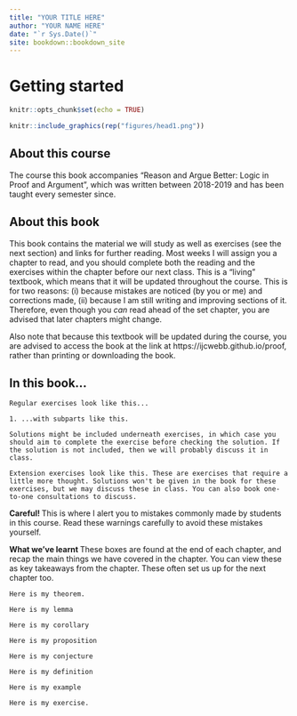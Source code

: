 ```yaml
--- 
title: "YOUR TITLE HERE"
author: "YOUR NAME HERE"
date: "`r Sys.Date()`"
site: bookdown::bookdown_site
---
```


# Getting started

```r
knitr::opts_chunk$set(echo = TRUE)
```

```r
knitr::include_graphics(rep("figures/head1.png"))
```

## About this course

The course this book accompanies "Reason and Argue Better: Logic in Proof and Argument", which was written between 2018-2019 and has been taught every semester since.

## About this book

This book contains the material we will study as well as exercises (see the next section) and links for further reading. Most weeks I will assign you a chapter to read, and you should complete both the reading and the exercises within the chapter before our next class. This is a "living" textbook, which means that it will be updated throughout the course. This is for two reasons: (i) because mistakes are noticed (by you or me) and corrections made, (ii) because I am still writing and improving sections of it. Therefore, even though you *can* read ahead of the set chapter, you are advised that later chapters might change.

Also note that because this textbook will be updated during the course, you are advised to access the book at the link at https://ijcwebb.github.io/proof, rather than printing or downloading the book.

## In this book...

<div class="alert alert-info" role="alert">
```exercise
Regular exercises look like this...
  
1. ...with subparts like this.
```  
</div>

```solution
Solutions might be included underneath exercises, in which case you should aim to complete the exercise before checking the solution. If the solution is not included, then we will probably discuss it in class.

```

<div class="alert alert-danger" role="alert">
```exercise
Extension exercises look like this. These are exercises that require a little more thought. Solutions won't be given in the book for these exercises, but we may discuss these in class. You can also book one-to-one consultations to discuss.
```
</div>

<div class="alert alert-warning" role="alert">
<strong>Careful!
</strong> This is where I alert you to mistakes commonly made by students in this course. Read these warnings carefully to avoid these mistakes yourself.
</div>


<div class="alert alert-success" role="alert">
<strong>What we've learnt </strong> 
These boxes are found at the end of each chapter, and recap the main things we have covered in the chapter. You can view these as key takeaways from the chapter. These often set us up for the next chapter too. 
</div>


\begin{equation} 
  f\left(k\right) = \binom{n}{k} p^k\left(1-p\right)^{n-k}
  (\#eq:binom)
\end{equation}

\begin{equation} 
  f\left(k\right) = \binom{n}{k} p^k\left(1-p\right)^{n-k}
\end{equation}

\begin{align}
a_1& =b_1+c_1\\
a_2& =b_2+c_2-d_2+e_2\\
\mathbb R
\end{align}

\begin{equation}
y = mx+b
\end{equation}

\begin{exercise} 
  \item One
\end{exercise}

```theorem
Here is my theorem.
```

```lemma
Here is my lemma
```

```corollary
Here is my corollary
```

```proposition
Here is my proposition
```

```conjecture
Here is my conjecture
```

```definition
Here is my definition
```

```example
Here is my example
```

```exercise
Here is my exercise.
```